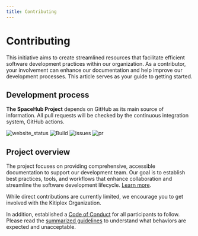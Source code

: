 ```yaml
---
title: Contributing
---
```



# Contributing
This initiative aims to create streamlined resources that facilitate efficient software development practices within our organization. As a contributor, your involvement can enhance our documentation and help improve our development processes. This article serves as your guide to getting started.


## Development process

**The SpaceHub Project** depends on GitHub as its main source of information. All pull requests will be checked by the continuous integration system, GitHub actions.

![website_status](https://img.shields.io/website?url=https%3A%2F%2Fmkeithx.github.io%2F&style=for-the-badge&label=Website)
![Build](https://img.shields.io/github/actions/workflow/status/mkeithx/mkeithx.github.io/build-deploy.yml?style=for-the-badge)
![issues](https://img.shields.io/github/issues/mkeithx/mkeithx.github.io?style=for-the-badge
)
![pr](https://img.shields.io/github/issues-pr/mkeithx/mkeithx.github.io?style=for-the-badge
)


## Project overview
The project focuses on providing comprehensive, accessible documentation to support our development team. Our goal is to establish best practices, tools, and workflows that enhance collaboration and streamline the software development lifecycle. [Learn more](/foobar).


While direct contributions are currently limited, we encourage you to get involved with the Kitiplex Organization.

In addition, established a [Code of Conduct](https://github.com/mkeithX/mkeithx.github.io/blob/main/CODE_OF_CONDUCT.md) for all participants to follow. Please read the [summarized guidelines](https://github.com/mkeithX/mkeithx.github.io/blob/main/CONTRIBUTING.md) to understand what behaviors are expected and unacceptable.




<!-- Together, we can enhance the SpaceHub experience and foster innovation. Thank you for your enthusiasm and support! -->

<DocCardList />